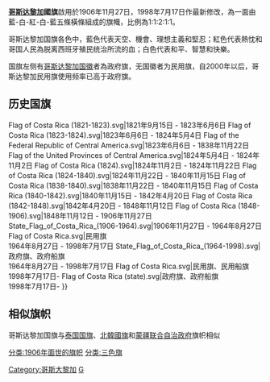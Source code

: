 {{Infobox flag
| Name        = 哥斯达黎加共和国国旗
| Image       = Flag of Costa Rica.svg
| Use         = 100100
| Proportion  = 3:5
| Adoption    = 1906年11月27日
| Design      = 
| Designer    = 
| Image2      = Flag of Costa Rica (state).svg
| Use2        = 010010
| Proportion2 = 3:5
| Adoption2   = 1998年7月17日
| Design2     = 
| Designer2   =  
}}
'''[[哥斯达黎加|哥斯达黎加]]國旗'''啟用於1906年11月27日，1998年7月17日作最新修改，為一面由藍-白-紅-白-藍五條橫條組成的旗幟，比例為1:1:2:1:1。

哥斯达黎加国旗各色中，藍色代表天空、機會、理想主義和堅忍；紅色代表熱忱和哥国人民為脱离西班牙殖民统治所流的血；白色代表和平、智慧和快樂。

国旗左侧有[[哥斯达黎加国徽|哥斯达黎加国徽]]者為政府旗，无国徽者为民用旗，自2000年以后，哥斯达黎加民用旗使用频率已高于政府旗。

==历史国旗==
<gallery>
Flag of Costa Rica (1821-1823).svg|{{FIAV|historical}}1821年9月15日 - 1823年6月6日
Flag of Costa Rica (1823-1824).svg|{{FIAV|historical|n}}1823年6月6日 - 1824年5月4日
Flag of the Federal Republic of Central America.svg|{{FIAV|historical|n}}1823年6月6日 - 1838年11月22日
Flag of the United Provinces of Central America.svg|{{FIAV|historical|n}}1824年5月4日 - 1824年11月2日
Flag of Costa Rica (1824).svg|{{FIAV|historical|n}}1824年11月2日 - 1824年11月22日
Flag of Costa Rica (1824-1840).svg|{{FIAV|historical|n}}1824年11月22日 - 1840年11月15日
Flag of Costa Rica (1838-1840).svg|{{FIAV|historical|n}}1838年11月22日 - 1840年11月15日
Flag of Costa Rica (1840-1842).svg|{{FIAV|historical|n}}1840年11月15日 - 1842年4月20日
Flag of Costa Rica (1842-1848).svg|{{FIAV|historical|n}}1842年4月20日 - 1848年11月12日
Flag of Costa Rica (1848-1906).svg|{{FIAV|historical|n}}1848年11月12日 - 1906年11月27日
State_Flag_of_Costa_Rica_(1906-1964).svg|{{FIAV|historical|n}}1906年11月27日 - 1964年8月27日
Flag of Costa Rica.svg|{{FIAV|historical|n}}民用旗<br />1964年8月27日 - 1998年7月17日
State_Flag_of_Costa_Rica_(1964-1998).svg|{{FIAV|historical|n}}政府旗、政府船旗<br />1964年8月27日 - 1998年7月17日
Flag of Costa Rica.svg|{{FIAV|historical|n}}民用旗、民用船旗<br />1998年7月17日-
Flag of Costa Rica (state).svg|{{FIAV|historical|n}}政府旗、政府船旗<br />1998年7月17日-
}}
</gallery>

== 相似旗帜 ==
哥斯达黎加国旗与[[泰国国旗|泰国国旗]]、[[北韓國旗|北韓國旗]]和[[蒙疆联合自治政府|蒙疆联合自治政府]]旗帜相似
{{Flag gallery
|File:Flag of Thailand (2013 World Factbook).svg|泰国国旗
|File:Flag of North Korea.svg|朝鲜民主主义人民共和国国旗
|File:Flag of the Mengjiang.svg|蒙疆联合自治政府旗帜
}}

{{美洲題目|旗帜}}
[[Category:哥斯大黎加|Category:哥斯大黎加]]
[[Category:國旗|G]]
[[分类:1906年面世的旗帜|分类:1906年面世的旗帜]]
[[分类:三色旗|分类:三色旗]]